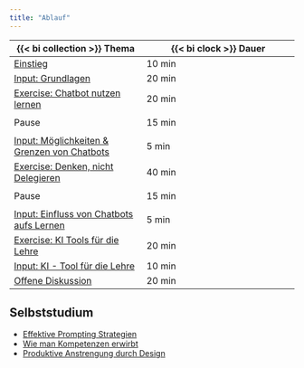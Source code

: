 ```yaml
---
title: "Ablauf"
---
```


| {{< bi collection >}} Thema | {{< bi clock >}} Dauer | 
|-------|--------|
| [Einstieg](einstieg/index.qmd) | 10 min |
| [Input: Grundlagen](/slides/grundlagen/index.qmd) | 20 min |
| [Exercise: Chatbot nutzen lernen](/exercises/prompten-lernen/index.qmd) | 20 min |
|
| Pause | 15 min |
|
| [Input: Möglichkeiten & Grenzen von Chatbots](/slides/chatbots-grenzen/index.qmd) | 5 min |
| [Exercise: Denken, nicht Delegieren](/exercises/denken-delegieren/index.qmd) | 40 min |
|
| Pause | 15 min |
|
| [Input: Einfluss von Chatbots aufs Lernen](/slides/chatbots-einfluss-lernen/index.qmd) | 5 min |
| [Exercise: KI Tools für die Lehre](/exercises/ki-tools-lehre/index.qmd) | 20 min |
| [Input: KI - Tool für die Lehre](/slides/ki-tool-lehre/index.qmd) | 10 min |
| [Offene Diskussion](diskussion/index.qmd) | 20 min |

## Selbststudium

- [Effektive Prompting Strategien](/resources/prompting/index.qmd)
- [Wie man Kompetenzen erwirbt](/resources/kompetenz-erwerben/index.qmd)
- [Produktive Anstrengung durch Design](/resources/produktive-anstrengung/index.qmd)